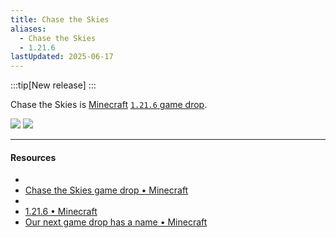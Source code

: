 ```yaml
---
title: Chase the Skies
aliases:
  - Chase the Skies
  - 1.21.6
lastUpdated: 2025-06-17
---
```



:::tip[New release]
:::

Chase the Skies is [Minecraft](/minecraft) [`1.21.6` game drop](/versions).

<Img src="https://www.minecraft.net/content/dam/minecraftnet/games/minecraft/screenshots/1.21.6_1170x500.jpg" />
<Img src="https://www.minecraft.net/content/dam/minecraftnet/games/minecraft/key-art/MCV_ChaseTheSkies_Announce_HeaderTiles_1170x500.jpg" />

---

#### Resources

- <Wiki path="w/Chase_the_Skies" />
- [Chase the Skies game drop • Minecraft](https://www.minecraft.net/en-us/article/chase-the-skies-game-drop)
- <Wiki path="/Java_Edition_1.21.6" name="1.21.6" />
- [1.21.6 • Minecraft](https://www.minecraft.net/it-it/article/minecraft-java-edition-1-21-6)
- [Our next game drop has a name • Minecraft](https://www.minecraft.net/en-us/article/chase-the-skies-coming)